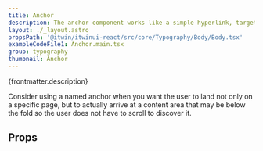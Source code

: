 ```yaml
---
title: Anchor
description: The anchor component works like a simple hyperlink, targeting a specific URL or named anchor within a page.
layout: ./_layout.astro
propsPath: '@itwin/itwinui-react/src/core/Typography/Body/Body.tsx'
exampleCodeFile1: Anchor.main.tsx
group: typography
thumbnail: Anchor
---
```



<p>{frontmatter.description}</p>

<LiveExample src={frontmatter.exampleCodeFile1} />

Consider using a named anchor when you want the user to land not only on a specific page, but to actually arrive at a content area that may be below the fold so the user does not have to scroll to discover it.

## Props

<PropsTable path={frontmatter.propsPath} />
